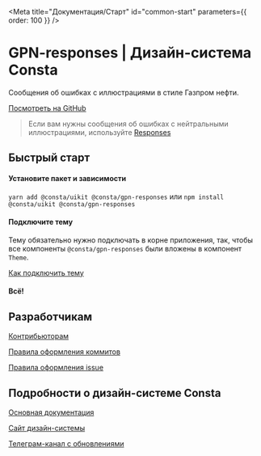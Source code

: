 
<Meta title="Документация/Старт" id="common-start" parameters={{ order: 100 }} />

# GPN-responses | Дизайн-система Consta

Сообщения об ошибках с иллюстрациями в стиле Газпром нефти.

[Посмотреть на GitHub](https://github.com/consta-design-system/gpn-responses)

> Если вам нужны сообщения об ошибках с нейтральными иллюстрациями, используйте [Responses](https://consta-uikit.vercel.app/?path=/docs/components-responses--playground)

## Быстрый старт

#### Установите пакет и зависимости

`yarn add @consta/uikit @consta/gpn-responses` или `npm install @consta/uikit @consta/gpn-responses`

#### Подключите тему

Тему обязательно нужно подключать в корне приложения, так, чтобы все компоненты `@consta/gpn-responses` были вложены в компонент `Theme`.

[Как подключить тему](https://consta-uikit.vercel.app/?path=/docs/thematization-how-to-connect-theme--page)

#### Всë!

## Разработчикам

[Контрибьюторам](https://consta-uikit.vercel.app/?path=/docs/common-develop-contributors--page)

[Правила оформления коммитов](https://consta-uikit.vercel.app/?path=/docs/common-develop-commits-style--page)

[Правила оформления issue](https://consta-uikit.vercel.app/?path=/docs/common-develop-issues--page)

## Подробности о дизайн-системе Consta

[Основная документация](https://consta-uikit.vercel.app/?path=/docs/common-about--page)

[Сайт дизайн-системы](https://consta.gazprom-neft.ru/)

[Телеграм-канал с обновлениями](https://t.me/consta_ui_releases)
